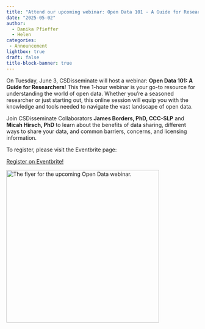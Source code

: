 ```yaml
---
title: "Attend our upcoming webinar: Open Data 101 - A Guide for Researchers!"
date: "2025-05-02"
author:
  - Danika Pfieffer
  - Helen
categories:
 - Announcement
lightbox: true
draft: false
title-block-banner: true
---
```


On Tuesday, June 3, CSDisseminate will host a webinar: **Open Data 101: A Guide for Researchers**! This free 1-hour webinar is your go-to resource for understanding the world of open data. Whether you're a seasoned researcher or just starting out, this online session will equip you with the knowledge and tools needed to navigate the vast landscape of open data.

Join CSDisseminate Collaborators **James Borders, PhD, CCC-SLP** and **Micah Hirsch, PhD** to learn about the benefits of data sharing, different ways to share your data, and common barriers, concerns, and licensing information.

To register, please visit the Eventbrite page:

[Register on Eventbrite!](https://www.eventbrite.com/e/open-data-101-a-guide-for-researchers-tickets-1344670558839?aff=oddtdtcreator){.btn .btn-outline-primary .btn role="button" data-toggle="button"}\

[![The flyer for the upcoming Open Data webinar.](open-data-webinar-flyer.png){fig-alt="Flyer for a webinar titled “Open Data 101: A Guide for Researchers,” hosted by CSDisseminate. The design features a large black circle with white text and a bar graph icon, and the event is scheduled for Tuesday, June 3, 2025, at 4:00 PM EST. Wavy black lines border the image, with purple accents and a lightbulb logo representing CSDisseminate at the top." fig-align="left" width="400"}](https://www.eventbrite.com/e/open-data-101-a-guide-for-researchers-tickets-1344670558839?aff=oddtdtcreator)
